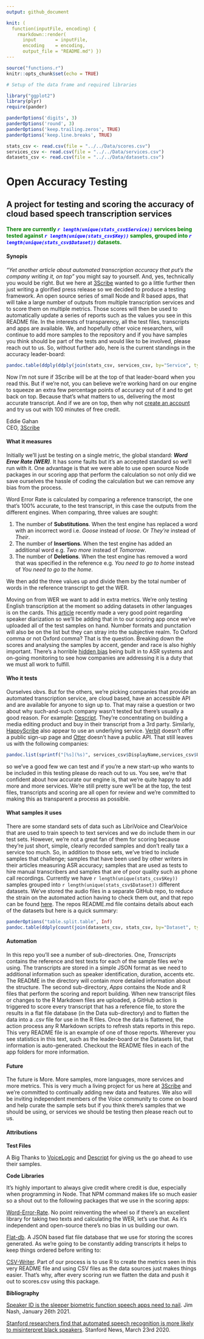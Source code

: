 ```yaml
---
output: github_document

knit: (
  function(inputFile, encoding) { 
    rmarkdown::render( 
      input       = inputFile, 
      encoding    = encoding,      
      output_file = "README.md") })
---
```

```r
source("functions.r")
knitr::opts_chunk$set(echo = TRUE)
```

```r

# Setup of the data frame and required libraries

library("ggplot2")
library(plyr)
require(pander)

panderOptions('digits', 3)
panderOptions('round', 3)
panderOptions('keep.trailing.zeros', TRUE)
panderOptions('keep.line.breaks', TRUE)

stats_csv <- read.csv(file = "../../Data/scores.csv")
services_csv <- read.csv(file = "../../Data/services.csv")
datasets_csv <- read.csv(file = "../../Data/datasets.csv")

```

# Open Accuracy Testing

## A project for testing and scoring the accuracy of cloud based speech transcription services  

#### <span style="color:green">There are currently <span style="color:blue">***`r length(unique(stats_csv$Service))`***</span> services being tested against <span style="color:blue">***`r length(unique(stats_csv$Key))`***</span> samples, grouped into <span style="color:blue">***`r length(unique(stats_csv$Dataset))`***</span> datasets.</span>

#### Synopis  

*"Yet another article about automated transcription accuracy that put's the company writing it, on top"* you might say to yourself.  And, yes, technically you would be right.  But we here at [3Scribe](https://3scri.be) wanted to go a little further then just writing a glorified press release so we decided to produce a testing framework.  An open source series of small Node and R based apps, that will take a large number of outputs from multiple transcription services and to score them on multiple metrics.  Those scores will then be used to automatically update a series of reports such as the values you see in this README file.  In the interests of transparency, all the test files, transcripts and apps are available.  We, and hopefully other voice researchers, will continue to add more samples to the repository and if you have samples you think should be part of the tests and would like to be involved, please reach out to us.  So, without further ado, here is the current standings in the accuracy leader-board:

```r
pandoc.table(ddply(ddply(join(stats_csv, services_csv, by="Service", type="inner"), .(DisplayName), summarize, Samples=length(Key), WER=mean(WER)*100), .(WER)), justify = c('left', 'right', 'right')) 
```

Now I'm not sure if 3Scribe will be at the top of that leader-board when you read this.  But if we're not, you can believe we're working hard on our engine to squeeze an extra few percentage points of accuracy out of it and to get back on top.  Because that's what matters to us, delivering the most accurate transcript.  And if we are on top, then why not [create an account](https://3scri.be/register) and try us out with 100 minutes of free credit.  

Eddie Gahan  
CEO, [3Scribe](https://3scri.be)

#### What it measures

Initially we'll just be testing on a single metric, the global standard: ***Word Error Rate (WER)***.  It has some faults but it's an accepted standard so we'll run with it.  One advantage is that we were able to use open source Node packages in our scoring app that perform the calculation so not only did we save ourselves the hassle of coding the calculation but we can remove any bias from the process.  

Word Error Rate is calculated by comparing a reference transcript, the one that's 100% accurate, to the test transcript, in this case the outputs from the different engines.  When comparing, three values are sought:

1. The number of **Substitutions**.  When the test engine has replaced a word with an incorrect word i.e. *Goose* instead of *loose*.  Or *They're* instead of *Their*.
2. The number of **Insertions**.  When the test engine has added an additional word e.g. *Two more* instead of *Tomorrow*.
3. The number of **Deletions**.  When the test engine has removed a word that was specified in the reference e.g. *You need to go to home* instead of *You need to go to the home*.

We then add the three values up and divide them by the total number of words in the reference transcript to get the WER.  

Moving on from WER we want to add in extra metrics.  We're only testing English transcription at the moment so adding datasets in other languages is on the cards.  This [article](https://www.biometricupdate.com/202101/speaker-id-is-the-sleeper-biometric-function-speech-apps-need-to-nail) recently made a very good point regarding speaker diarization so we'll be adding that in to our scoring app once we've uploaded all of the test samples on hand.  Number formats and punctation will also be on the list but they can stray into the subjective realm.  To Oxford comma or not Oxford comma?  That is the question.  Breaking down the scores and analysing the samples by accent, gender and race is also highly important.  There's a horrible [hidden bias](https://news.stanford.edu/2020/03/23/automated-speech-recognition-less-accurate-blacks/) being built in to ASR systems and on-going monitoring to see how companies are addressing it is a duty that we must all work to fulfill.  

#### Who it tests

Ourselves obvs.  But for the others, we're picking companies that provide an automated transcription service, are cloud based, have an accessible API and are available for anyone to sign up to.  That may raise a question or two about why such-and-such company wasn't tested but there's usually a good reason.  For example: [Descript](https://descript.com).  They're concentrating on building a media editing product and buy in their transcript from a 3rd party. Similarly, [HappyScribe](https://www.happyscribe.com/) also appear to use an underlying service.  [Verbit](https://verbit.ai) doesn't offer a public sign-up page and [Otter](https://otter.ai) doesn't have a public API.  That still leaves us with the following companies:

```r
pandoc.list(sprintf("[%s](%s)", services_csv$DisplayName,services_csv$URL))
```

so we've a good few we can test and if you're a new start-up who wants to be included in this testing please do reach out to us.  You see, we're that confident about how accurate our engine is, that we're quite happy to add more and more services.  We're still pretty sure we'll be at the top, the test files, transcripts and scoring are all open for review and we're committed to making this as transparent a process as possible.

#### What samples it uses

There are some standard sets of data such as LibriVoice and ClearVoice that are used to train speech to text services and we do include them in our test sets.  However, we're not a great fan of them for scoring because they're just short, simple, clearly recorded samples and don't really tax a service too much.  So, in addition to those sets, we've tried to include samples that challenge; samples that have been used by other writers in their articles measuring ASR accuracy; samples that are used as tests to hire manual transcribers and samples that are of poor quality such as phone call recordings.  Currently we have `r length(unique(stats_csv$Key))` samples grouped into `r length(unique(stats_csv$Dataset))` different datasets.  We've stored the audio files in a separate GitHub repo, to reduce the strain on the automated action having to check them out, and that repo can be found [here](https://github.com/3Scribe/OpenAccuracyTesting-Files).  The repos README.md file contains details about each of the datasets but here is a quick summary:

```r
panderOptions("table.split.table", Inf)
pandoc.table(ddply(count(join(datasets_csv, stats_csv, by="Dataset", type="inner"), .(Dataset, DisplayName, Description, Source, Key, Duration)), .(sprintf("**%s**", DisplayName), sprintf("%s\r\n\r\n**Source:%s** ", Description, Source)), summarize, Samples=length(Key), DurationSum=hms(sum(Duration))), col.names=c("Name", "Description & Source", "Samples", "Duration (seconds)"),  justify=c('left', 'left', 'right', 'right'))
```

#### Automation

In this repo you'll see a number of sub-directories.  One, *Transcripts* contains the reference and test texts for each of the sample files we're using.  The transcripts are stored in a simple JSON format as we need to additional information such as speaker identification, duration, accents etc.  The README in the directory will contain more detailed information about the structure.  The second sub-directory, *Apps* contains the Node and R files that perform the scoring and report building.  When new transcript files or changes to the R Markdown files are uploaded, a GitHub action is triggered to score every transcript that has a reference file, to store the results in a flat file database (in the Data sub-directory) and to flatten the data into a .csv file for use in the R files.  Once the data is flattened, the action process any R Markdown scripts to refresh stats reports in this repo.  This very README file is an example of one of those reports.  Wherever you see statistics in this text, such as the leader-board or the Datasets list, that information is auto-generated.  Checkout the README files in each of the app folders for more information.

#### Future

The future is More.  More samples, more languages, more services and more metrics.  This is very much a living project for us here at [3Scribe](https://3scri.be) and we're committed to continually adding new data and features.  We also will be inviting independent members of the Voice community to come on board and help curate the sample sets but if you think there's samples that we should be using, or services we should be testing then please reach out to us.  

#### Attributions

**Test Files**

A Big Thanks to [VoiceLogic](https://www.voicelogic.com) and [Descript](https://descript.com) for giving us the go ahead to use their samples.  

**Code Libraries**

It's highly important to always give credit where credit is due, especially when programming in Node.  That NPM command makes life so much easier so a shout out to the following packages that we use in the scoring apps:

[Word-Error-Rate](https://github.com/ryanvolum/word-error-rate).  No point reinventing the wheel so if there's an excellent library for taking two texts and calculating the WER, let's use that.  As it's independent and open-source there's no bias in us building our own.

[Flat-db](https://github.com/ndaidong/flat-db).  A JSON based flat file database that we use for storing the scores generated.  As we're going to be constantly adding transcripts it helps to keep things ordered before writing to:

[CSV-Writer](https://github.com/ryu1kn/csv-writer).  Part of our process is to use R to create the metrics seen in this very README file and using CSV files as the data sources just makes things easier.  That's why, after every scoring run we flatten the data and push it out to scores.csv using this package.

**Bibliography**

[Speaker ID is the sleeper biometric function speech apps need to nail](https://www.biometricupdate.com/202101/speaker-id-is-the-sleeper-biometric-function-speech-apps-need-to-nail).  Jim Nash, January 26th 2021.

[Stanford researchers find that automated speech recognition is more likely to misinterpret black speakers](https://news.stanford.edu/2020/03/23/automated-speech-recognition-less-accurate-blacks/).  Stanford News, March 23rd 2020.
